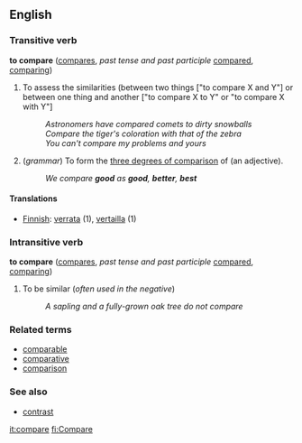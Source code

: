 ==English==

===Transitive verb===
'''to compare''' ([[compares]], ''past tense and past participle'' [[compared]], [[comparing]])
#To assess the similarities (between two things ["to compare X and Y"] or between one thing and another ["to compare X to Y" or "to compare X with Y"]
#:''Astronomers have compared comets to dirty snowballs''
#:''Compare the tiger's coloration with that of the zebra''
#:''You can't compare my problems and yours''
#(''grammar'') To form the [[three degrees of comparison]] of (an adjective).
#:''We compare '''good''' as '''good''', '''better''', '''best'''''

====Translations====
*[[Finnish]]: [[verrata]] (1), [[vertailla]] (1)

===Intransitive verb===
'''to compare''' ([[compares]], ''past tense and past participle'' [[compared]], [[comparing]])
#To be similar (''often used in the negative'')
#:''A sapling and a fully-grown oak tree do not compare''

===Related terms===
*[[comparable]]
*[[comparative]]
*[[comparison]]

===See also===
*[[contrast]]

[[it:compare]]
[[fi:Compare]]